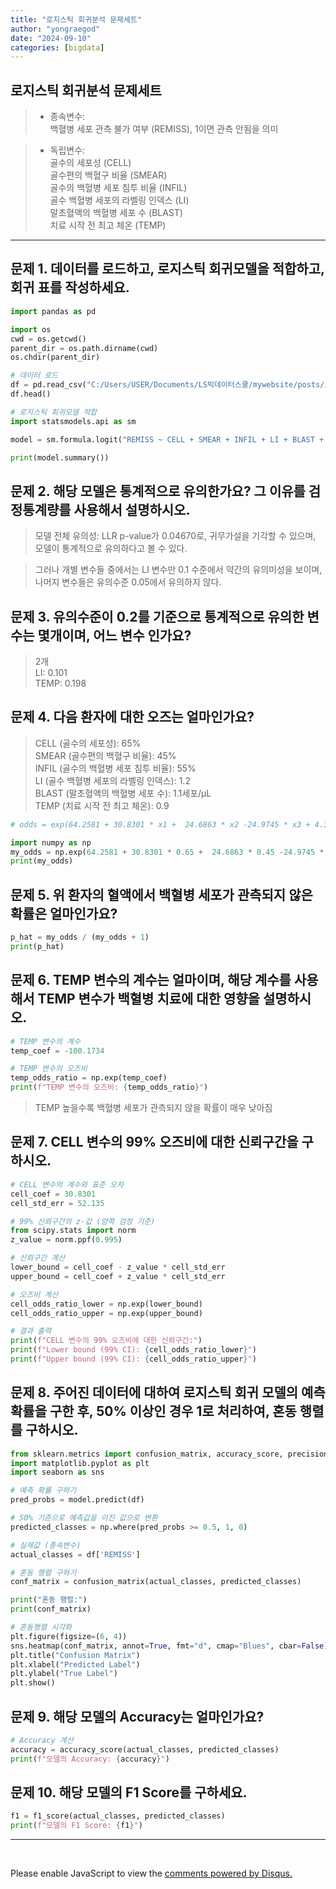 ```yaml
---
title: "로지스틱 회귀분석 문제세트"
author: "yongraegod"
date: "2024-09-10"
categories: [bigdata]
---
```



## 로지스틱 회귀분석 문제세트

> - 종속변수: 
 </br>
 백혈병 세포 관측 불가 여부 (REMISS), 1이면 관측 안됨을 의미

> - 독립변수:
 </br>
 > 골수의 세포성 (CELL)
 </br>
 > 골수편의 백혈구 비율 (SMEAR)
 </br>
 > 골수의 백혈병 세포 침투 비율 (INFIL)
 </br>
 > 골수 백혈병 세포의 라벨링 인덱스 (LI)
 </br>
 > 말초혈액의 백혈병 세포 수 (BLAST)
 </br>
 > 치료 시작 전 최고 체온 (TEMP)
 
 ---
 
## 문제 1. 데이터를 로드하고, 로지스틱 회귀모델을 적합하고, 회귀 표를 작성하세요.

```python
import pandas as pd

import os
cwd = os.getcwd()
parent_dir = os.path.dirname(cwd)
os.chdir(parent_dir)

# 데이터 로드
df = pd.read_csv("C:/Users/USER/Documents/LS빅데이터스쿨/mywebsite/posts/로지스틱 회귀분석 문제세트/leukemia_remission.txt", sep='\t')
df.head()
```

```python
# 로지스틱 회귀모델 적합
import statsmodels.api as sm

model = sm.formula.logit("REMISS ~ CELL + SMEAR + INFIL + LI + BLAST + TEMP", data=df).fit()

print(model.summary())
```

## 문제 2. 해당 모델은 통계적으로 유의한가요? 그 이유를 검정통계량를 사용해서 설명하시오.

> 모델 전체 유의성: LLR p-value가 0.04670로, 귀무가설을 기각할 수 있으며, 모델이 통계적으로 유의하다고 볼 수 있다.
</br>

> 그러나 개별 변수들 중에서는 LI 변수만 0.1 수준에서 약간의 유의미성을 보이며, 나머지 변수들은 유의수준 0.05에서 유의하지 않다.

## 문제 3. 유의수준이 0.2를 기준으로 통계적으로 유의한 변수는 몇개이며, 어느 변수 인가요?

> 2개
</br>
> LI: 0.101
</br>
> TEMP: 0.198

## 문제 4. 다음 환자에 대한 오즈는 얼마인가요?

> CELL (골수의 세포성): 65%
</br>
> SMEAR (골수편의 백혈구 비율): 45%
</br>
> INFIL (골수의 백혈병 세포 침투 비율): 55%
</br>
> LI (골수 백혈병 세포의 라벨링 인덱스): 1.2
</br>
> BLAST (말초혈액의 백혈병 세포 수): 1.1세포/μL
</br>
> TEMP (치료 시작 전 최고 체온): 0.9

```python
# odds = exp(64.2581 + 30.8301 * x1 +  24.6863 * x2 -24.9745 * x3 + 4.3605 * x4 -0.0115 * x5 -100.1734 * x6)

import numpy as np
my_odds = np.exp(64.2581 + 30.8301 * 0.65 +  24.6863 * 0.45 -24.9745 * 0.55 + 4.3605 * 1.2 -0.0115 * 1.1 -100.1734 * 1.0)
print(my_odds)
```

## 문제 5. 위 환자의 혈액에서 백혈병 세포가 관측되지 않은 확률은 얼마인가요?

```python
p_hat = my_odds / (my_odds + 1)
print(p_hat)
```

## 문제 6. TEMP 변수의 계수는 얼마이며, 해당 계수를 사용해서 TEMP 변수가 백혈병 치료에 대한 영향을 설명하시오.

```python
# TEMP 변수의 계수
temp_coef = -100.1734

# TEMP 변수의 오즈비
temp_odds_ratio = np.exp(temp_coef)
print(f"TEMP 변수의 오즈비: {temp_odds_ratio}")
```

> TEMP 높을수록 백혈병 세포가 관측되지 않을 확률이 매우 낮아짐


## 문제 7. CELL 변수의 99% 오즈비에 대한 신뢰구간을 구하시오.

```python
# CELL 변수의 계수와 표준 오차
cell_coef = 30.8301
cell_std_err = 52.135

# 99% 신뢰구간의 z-값 (양쪽 검정 기준)
from scipy.stats import norm
z_value = norm.ppf(0.995)

# 신뢰구간 계산
lower_bound = cell_coef - z_value * cell_std_err
upper_bound = cell_coef + z_value * cell_std_err

# 오즈비 계산
cell_odds_ratio_lower = np.exp(lower_bound)
cell_odds_ratio_upper = np.exp(upper_bound)

# 결과 출력
print(f"CELL 변수의 99% 오즈비에 대한 신뢰구간:")
print(f"Lower bound (99% CI): {cell_odds_ratio_lower}")
print(f"Upper bound (99% CI): {cell_odds_ratio_upper}")
```

## 문제 8. 주어진 데이터에 대하여 로지스틱 회귀 모델의 예측 확률을 구한 후, 50% 이상인 경우 1로 처리하여, 혼동 행렬를 구하시오.

```python
from sklearn.metrics import confusion_matrix, accuracy_score, precision_score, recall_score, f1_score
import matplotlib.pyplot as plt
import seaborn as sns

# 예측 확률 구하기
pred_probs = model.predict(df)

# 50% 기준으로 예측값을 이진 값으로 변환
predicted_classes = np.where(pred_probs >= 0.5, 1, 0)

# 실제값 (종속변수)
actual_classes = df['REMISS']

# 혼동 행렬 구하기
conf_matrix = confusion_matrix(actual_classes, predicted_classes)

print("혼동 행렬:")
print(conf_matrix)

# 혼동행렬 시각화
plt.figure(figsize=(6, 4))
sns.heatmap(conf_matrix, annot=True, fmt="d", cmap="Blues", cbar=False)
plt.title("Confusion Matrix")
plt.xlabel("Predicted Label")
plt.ylabel("True Label")
plt.show()
```


## 문제 9. 해당 모델의 Accuracy는 얼마인가요?

```python
# Accuracy 계산
accuracy = accuracy_score(actual_classes, predicted_classes)
print(f"모델의 Accuracy: {accuracy}")
```


## 문제 10. 해당 모델의 F1 Score를 구하세요.
```python
f1 = f1_score(actual_classes, predicted_classes)
print(f"모델의 F1 Score: {f1}")
```

---

</br>

  
<div id="disqus_thread"></div>
<script>
var disqus_config = function () {
    this.page.url = window.location.href;  // 현재 페이지 URL
    this.page.identifier = window.location.pathname; // 페이지 고유 식별자
};

(function() { // DON'T EDIT BELOW THIS LINE
    var d = document, s = d.createElement('script');
    s.src = 'https://yongraegod.disqus.com/embed.js';
    s.setAttribute('data-timestamp', +new Date());
    (d.head || d.body).appendChild(s);
})();
</script>
<noscript>Please enable JavaScript to view the <a href="https://disqus.com/?ref_noscript">comments powered by Disqus.</a></noscript>
